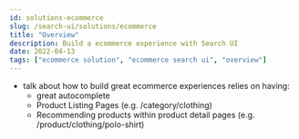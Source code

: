 ```yaml
---
id: solutions-ecommerce
slug: /search-ui/solutions/ecommerce
title: "Overview"
description: Build a ecommerce experience with Search UI
date: 2022-04-13
tags: ["ecommerce solution", "ecommerce search ui", "overview"]
---
```


- talk about how to build great ecommerce experiences relies on having:
  - great autocomplete
  - Product Listing Pages (e.g. /category/clothing)
  - Recommending products within product detail pages (e.g. /product/clothing/polo-shirt)
